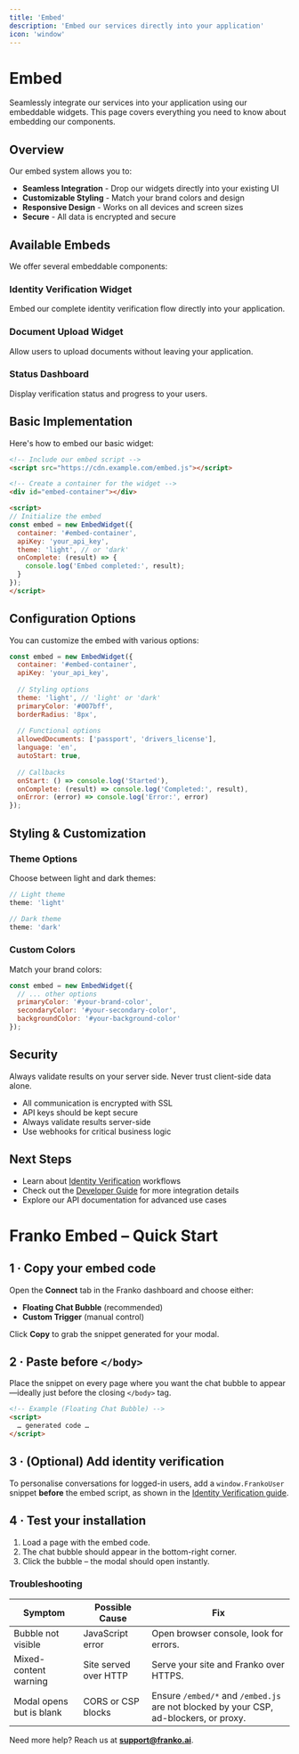 ```yaml
---
title: 'Embed'
description: 'Embed our services directly into your application'
icon: 'window'
---
```


# Embed

Seamlessly integrate our services into your application using our embeddable widgets. This page covers everything you need to know about embedding our components.

## Overview

Our embed system allows you to:

- **Seamless Integration** - Drop our widgets directly into your existing UI
- **Customizable Styling** - Match your brand colors and design
- **Responsive Design** - Works on all devices and screen sizes
- **Secure** - All data is encrypted and secure

## Available Embeds

We offer several embeddable components:

### Identity Verification Widget
Embed our complete identity verification flow directly into your application.

### Document Upload Widget
Allow users to upload documents without leaving your application.

### Status Dashboard
Display verification status and progress to your users.

## Basic Implementation

Here's how to embed our basic widget:

```html
<!-- Include our embed script -->
<script src="https://cdn.example.com/embed.js"></script>

<!-- Create a container for the widget -->
<div id="embed-container"></div>

<script>
// Initialize the embed
const embed = new EmbedWidget({
  container: '#embed-container',
  apiKey: 'your_api_key',
  theme: 'light', // or 'dark'
  onComplete: (result) => {
    console.log('Embed completed:', result);
  }
});
</script>
```

## Configuration Options

You can customize the embed with various options:

```javascript
const embed = new EmbedWidget({
  container: '#embed-container',
  apiKey: 'your_api_key',
  
  // Styling options
  theme: 'light', // 'light' or 'dark'
  primaryColor: '#007bff',
  borderRadius: '8px',
  
  // Functional options
  allowedDocuments: ['passport', 'drivers_license'],
  language: 'en',
  autoStart: true,
  
  // Callbacks
  onStart: () => console.log('Started'),
  onComplete: (result) => console.log('Completed:', result),
  onError: (error) => console.log('Error:', error)
});
```

## Styling & Customization

### Theme Options

Choose between light and dark themes:

```javascript
// Light theme
theme: 'light'

// Dark theme
theme: 'dark'
```

### Custom Colors

Match your brand colors:

```javascript
const embed = new EmbedWidget({
  // ... other options
  primaryColor: '#your-brand-color',
  secondaryColor: '#your-secondary-color',
  backgroundColor: '#your-background-color'
});
```

## Security

<Warning>
Always validate results on your server side. Never trust client-side data alone.
</Warning>

- All communication is encrypted with SSL
- API keys should be kept secure
- Always validate results server-side
- Use webhooks for critical business logic

## Next Steps

- Learn about [Identity Verification](/identity-verification) workflows
- Check out the [Developer Guide](/developer-guide) for more integration details
- Explore our API documentation for advanced use cases

# Franko Embed – Quick Start

## 1 · Copy your embed code

Open the **Connect** tab in the Franko dashboard and choose either:

* **Floating Chat Bubble** (recommended)
* **Custom Trigger** (manual control)

Click **Copy** to grab the snippet generated for your modal.

## 2 · Paste before `</body>`

Place the snippet on every page where you want the chat bubble to appear—ideally just before the closing `</body>` tag.

```html
<!-- Example (Floating Chat Bubble) -->
<script>
  … generated code …
</script>
```

## 3 · (Optional) Add identity verification

To personalise conversations for logged-in users, add a `window.FrankoUser` snippet **before** the embed script, as shown in the [Identity Verification guide](./identity-verification.md).

## 4 · Test your installation

1. Load a page with the embed code.
2. The chat bubble should appear in the bottom-right corner.
3. Click the bubble – the modal should open instantly.

### Troubleshooting

| Symptom | Possible Cause | Fix |
|---------|----------------|-----|
| Bubble not visible | JavaScript error | Open browser console, look for errors. |
| Mixed-content warning | Site served over HTTP | Serve your site and Franko over HTTPS. |
| Modal opens but is blank | CORS or CSP blocks | Ensure `/embed/*` and `/embed.js` are not blocked by your CSP, ad-blockers, or proxy. |

Need more help? Reach us at **support@franko.ai**.
